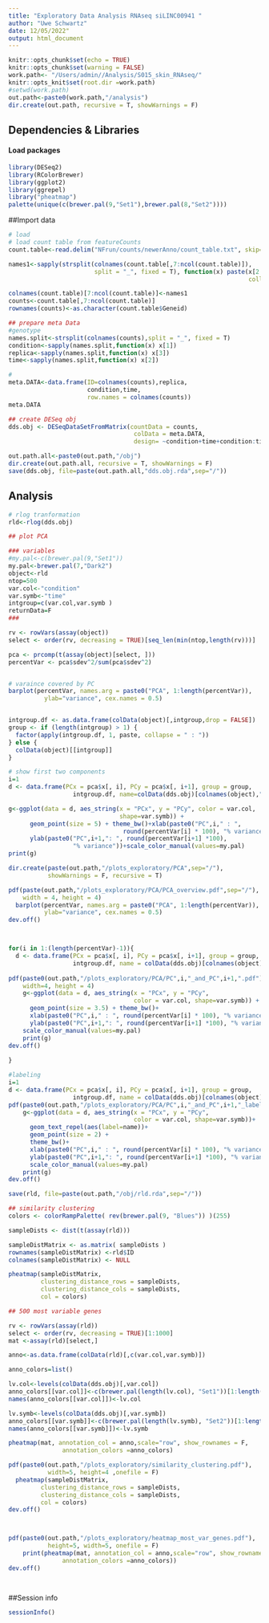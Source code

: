 ```yaml
---
title: "Exploratory Data Analysis RNAseq siLINC00941 "
author: "Uwe Schwartz"
date: 12/05/2022"
output: html_document
---
```


```r
knitr::opts_chunk$set(echo = TRUE)
knitr::opts_chunk$set(warning = FALSE)
work.path<- "/Users/admin//Analysis/S015_skin_RNAseq/"
knitr::opts_knit$set(root.dir =work.path)
#setwd(work.path)
out.path<-paste0(work.path,"/analysis")
dir.create(out.path, recursive = T, showWarnings = F)
```

## Dependencies & Libraries

#### Load packages
```r
library(DESeq2)
library(RColorBrewer)
library(ggplot2)
library(ggrepel)
library("pheatmap")
palette(unique(c(brewer.pal(9,"Set1"),brewer.pal(8,"Set2"))))
```

##Import data

```r
# load 
# load count table from featureCounts
count.table<-read.delim("NFrun/counts/newerAnno/count_table.txt", skip=1)

names1<-sapply(strsplit(colnames(count.table[,7:ncol(count.table)]),
                        split = "_", fixed = T), function(x) paste(x[2:4], 
                                                                   collapse = "_"))

colnames(count.table)[7:ncol(count.table)]<-names1
counts<-count.table[,7:ncol(count.table)]
rownames(counts)<-as.character(count.table$Geneid)

## prepare meta Data
#genotype
names.split<-strsplit(colnames(counts),split = "_", fixed = T)
condition<-sapply(names.split,function(x) x[1])
replica<-sapply(names.split,function(x) x[3])
time<-sapply(names.split,function(x) x[2])

#
meta.DATA<-data.frame(ID=colnames(counts),replica, 
                      condition,time,
                      row.names = colnames(counts))
meta.DATA

## create DESeq obj
dds.obj <- DESeqDataSetFromMatrix(countData = counts,
                                   colData = meta.DATA,
                                   design= ~condition+time+condition:time)

```


```r
out.path.all<-paste0(out.path,"/obj")
dir.create(out.path.all, recursive = T, showWarnings = F)
save(dds.obj, file=paste(out.path.all,"dds.obj.rda",sep="/"))
```

## Analysis

```r
# rlog tranformation 
rld<-rlog(dds.obj)

## plot PCA

### variables
#my.pal<-c(brewer.pal(9,"Set1"))
my.pal<-brewer.pal(7,"Dark2")
object<-rld
ntop=500
var.col<-"condition"
var.symb<-"time"
intgroup=c(var.col,var.symb )
returnData=F
###

rv <- rowVars(assay(object)) 
select <- order(rv, decreasing = TRUE)[seq_len(min(ntop,length(rv)))]

pca <- prcomp(t(assay(object)[select, ]))
percentVar <- pca$sdev^2/sum(pca$sdev^2)


# varaince covered by PC
barplot(percentVar, names.arg = paste0("PCA", 1:length(percentVar)),
          ylab="variance", cex.names = 0.5)


intgroup.df <- as.data.frame(colData(object)[,intgroup,drop = FALSE])
group <- if (length(intgroup) > 1) {
  factor(apply(intgroup.df, 1, paste, collapse = " : "))
} else {
  colData(object)[[intgroup]]
}

# show first two components
i=1
d <- data.frame(PCx = pca$x[, i], PCy = pca$x[, i+1], group = group, 
                  intgroup.df, name=colData(dds.obj)[colnames(object),"ID"])

g<-ggplot(data = d, aes_string(x = "PCx", y = "PCy", color = var.col,
                               shape=var.symb)) +
      geom_point(size = 5) + theme_bw()+xlab(paste0("PC",i," : ",
                                round(percentVar[i] * 100), "% variance"))+
      ylab(paste0("PC",i+1,": ", round(percentVar[i+1] *100),
                  "% variance"))+scale_color_manual(values=my.pal)  
print(g)


```


```r
dir.create(paste(out.path,"/plots_exploratory/PCA",sep="/"),
           showWarnings = F, recursive = T)

pdf(paste(out.path,"/plots_exploratory/PCA/PCA_overview.pdf",sep="/"), 
    width = 4, height = 4)
  barplot(percentVar, names.arg = paste0("PCA", 1:length(percentVar)),
          ylab="variance", cex.names = 0.5)
dev.off()



for(i in 1:(length(percentVar)-1)){
  d <- data.frame(PCx = pca$x[, i], PCy = pca$x[, i+1], group = group, 
                  intgroup.df, name = colData(dds.obj)[colnames(object),"ID"])
  
pdf(paste0(out.path,"/plots_exploratory/PCA/PC",i,"_and_PC",i+1,".pdf"),
    width=4, height = 4)
    g<-ggplot(data = d, aes_string(x = "PCx", y = "PCy", 
                                   color = var.col, shape=var.symb)) +
      geom_point(size = 3.5) + theme_bw()+
      xlab(paste0("PC",i," : ", round(percentVar[i] * 100), "% variance"))+
      ylab(paste0("PC",i+1,": ", round(percentVar[i+1] *100), "% variance"))+
    scale_color_manual(values=my.pal)  
    print(g)
dev.off()
  
}

#labeling
i=1
d <- data.frame(PCx = pca$x[, i], PCy = pca$x[, i+1], group = group, 
                  intgroup.df, name = colData(dds.obj)[colnames(object),"ID"])
pdf(paste0(out.path,"/plots_exploratory/PCA/PC",i,"_and_PC",i+1,"_labeled.pdf"), width=6, height = 6)
    g<-ggplot(data = d, aes_string(x = "PCx", y = "PCy", 
                                   color = var.col, shape=var.symb))+
      geom_text_repel(aes(label=name))+
      geom_point(size = 2) +
      theme_bw()+
      xlab(paste0("PC",i," : ", round(percentVar[i] * 100), "% variance"))+
      ylab(paste0("PC",i+1,": ", round(percentVar[i+1] *100), "% variance"))+
      scale_color_manual(values=my.pal) 
    print(g)
dev.off()
```



```r
save(rld, file=paste(out.path,"/obj/rld.rda",sep="/"))

```

```r

## similarity clustering
colors <- colorRampPalette( rev(brewer.pal(9, "Blues")) )(255)

sampleDists <- dist(t(assay(rld)))

sampleDistMatrix <- as.matrix( sampleDists )
rownames(sampleDistMatrix) <-rld$ID
colnames(sampleDistMatrix) <- NULL

pheatmap(sampleDistMatrix,
         clustering_distance_rows = sampleDists,
         clustering_distance_cols = sampleDists,
         col = colors)

## 500 most variable genes

rv <- rowVars(assay(rld))   
select <- order(rv, decreasing = TRUE)[1:1000]
mat <-assay(rld)[select,]

anno<-as.data.frame(colData(rld)[,c(var.col,var.symb)])

anno_colors=list()

lv.col<-levels(colData(dds.obj)[,var.col])
anno_colors[[var.col]]<-c(brewer.pal(length(lv.col), "Set1"))[1:length(lv.col)]
names(anno_colors[[var.col]])<-lv.col

lv.symb<-levels(colData(dds.obj)[,var.symb])  
anno_colors[[var.symb]]<-c(brewer.pal(length(lv.symb), "Set2"))[1:length(lv.symb)]
names(anno_colors[[var.symb]])<-lv.symb

pheatmap(mat, annotation_col = anno,scale="row", show_rownames = F,
               annotation_colors =anno_colors)
```



```r


pdf(paste0(out.path,"/plots_exploratory/similarity_clustering.pdf"), 
           width=5, height=4 ,onefile = F)
  pheatmap(sampleDistMatrix,
         clustering_distance_rows = sampleDists,
         clustering_distance_cols = sampleDists,
         col = colors)
dev.off()



pdf(paste0(out.path,"/plots_exploratory/heatmap_most_var_genes.pdf"),
           height=5, width=5, onefile = F)
    print(pheatmap(mat, annotation_col = anno,scale="row", show_rownames = F,
               annotation_colors =anno_colors))
dev.off()




```


##Session info
```r
sessionInfo()
```



